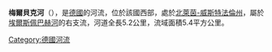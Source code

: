 {{Unreferenced|time=2020-08-10T06:16:46+00:00}}
{{Coord|51.14536|N|8.02495457|E|display=title}}

'''梅爾貝克河'''（{{lang-de|Melbecke}}），是[[德國|德國]]的河流，位於該國西部，處於[[北萊茵-威斯特法倫州|北萊茵-威斯特法倫州]]，屬於[[埃爾斯佩巴赫河|埃爾斯佩巴赫河]]的右支流，河道全長5.2公里，流域面積5.4平方公里。

{{Germany-geo-stub}}
[[Category:德國河流|Category:德國河流]]